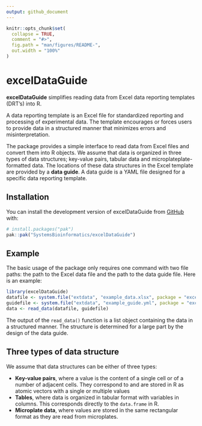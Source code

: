 ```yaml
---
output: github_document
---
```


<!-- README.md is generated from README.Rmd. Please edit that file -->

```r
knitr::opts_chunk$set(
  collapse = TRUE,
  comment = "#>",
  fig.path = "man/figures/README-",
  out.width = "100%"
)
```

# excelDataGuide

<!-- badges: start -->
<!-- badges: end -->

**excelDataGuide** simplifies reading data from Excel data reporting templates (DRT's) into R. 

A data reporting template is an Excel file for standardized reporting and processing of experimental data. The template encourages or forces users to provide data in a structured manner that minimizes errors and misinterpretation.

The package provides a simple interface to read data from Excel files and convert them into R objects. We assume that data is organized in three types of data structures; key-value pairs, tabular data and microplateplate-formatted data. The locations of these data structures in the Excel template are provided by a **data guide**. A data guide is a YAML file designed for a specific data reporting template.

## Installation

You can install the development version of excelDataGuide from [GitHub](https://github.com/) with:

``` r
# install.packages("pak")
pak::pak("SystemsBioinformatics/excelDataGuide")
```

## Example

The basic usage of the package only requires one command with two file paths: the path to the Excel data file and the path to the data guide file. Here is an example:

```r
library(excelDataGuide)
datafile <- system.file("extdata", "example_data.xlsx", package = "excelDataGuide")
guidefile <- system.file("extdata", "example_guide.yml", package = "excelDataGuide")
data <- read_data(datafile, guidefile)
```

The output of the `read_data()` function is a list object containing the data in a structured manner. The structure is determined for a large part by the design of the data guide.

## Three types of data structure

We assume that data structures can be either of three types:

- **Key-value pairs**, where a value is the content of a single cell or of a number of adjacent cells. They correspond to and are stored in R as atomic vectors with a single or multiple values
- **Tables**, where data is organized in tabular format with variables in columns. This corresponds directly to the `data.frame` in R.
- **Microplate data**, where values are stored in the same rectangular format as they are read from microplates.

